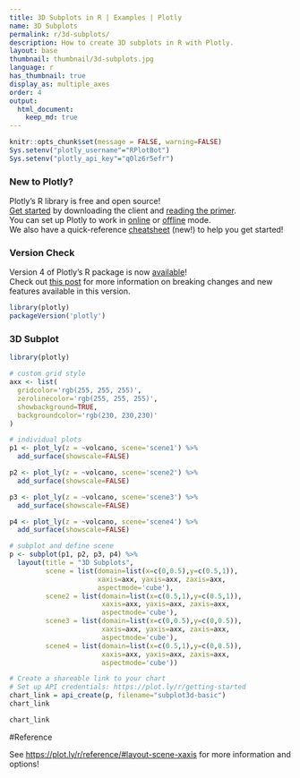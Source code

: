 ```yaml
---
title: 3D Subplots in R | Examples | Plotly
name: 3D Subplots
permalink: r/3d-subplots/
description: How to create 3D subplots in R with Plotly.
layout: base
thumbnail: thumbnail/3d-subplots.jpg
language: r
has_thumbnail: true
display_as: multiple_axes
order: 4
output:
  html_document:
    keep_md: true
---
```


```r
knitr::opts_chunk$set(message = FALSE, warning=FALSE)
Sys.setenv("plotly_username"="RPlotBot")
Sys.setenv("plotly_api_key"="q0lz6r5efr")
```
### New to Plotly?

Plotly's R library is free and open source!<br>
[Get started](https://plot.ly/r/getting-started/) by downloading the client and [reading the primer](https://plot.ly/r/getting-started/).<br>
You can set up Plotly to work in [online](https://plot.ly/r/getting-started/#hosting-graphs-in-your-online-plotly-account) or [offline](https://plot.ly/r/offline/) mode.<br>
We also have a quick-reference [cheatsheet](https://images.plot.ly/plotly-documentation/images/r_cheat_sheet.pdf) (new!) to help you get started!

### Version Check

Version 4 of Plotly's R package is now [available](https://plot.ly/r/getting-started/#installation)!<br>
Check out [this post](http://moderndata.plot.ly/upgrading-to-plotly-4-0-and-above/) for more information on breaking changes and new features available in this version.
```r
library(plotly)
packageVersion('plotly')
```

### 3D Subplot

```r
library(plotly)

# custom grid style
axx <- list(
  gridcolor='rgb(255, 255, 255)',
  zerolinecolor='rgb(255, 255, 255)',
  showbackground=TRUE,
  backgroundcolor='rgb(230, 230,230)'
)

# individual plots
p1 <- plot_ly(z = ~volcano, scene='scene1') %>%
  add_surface(showscale=FALSE)

p2 <- plot_ly(z = ~volcano, scene='scene2') %>%
  add_surface(showscale=FALSE)

p3 <- plot_ly(z = ~volcano, scene='scene3') %>%
  add_surface(showscale=FALSE)

p4 <- plot_ly(z = ~volcano, scene='scene4') %>%
  add_surface(showscale=FALSE)

# subplot and define scene
p <- subplot(p1, p2, p3, p4) %>%
  layout(title = "3D Subplots",
         scene = list(domain=list(x=c(0,0.5),y=c(0.5,1)),
                      xaxis=axx, yaxis=axx, zaxis=axx,
                      aspectmode='cube'),
         scene2 = list(domain=list(x=c(0.5,1),y=c(0.5,1)),
                       xaxis=axx, yaxis=axx, zaxis=axx,
                       aspectmode='cube'),
         scene3 = list(domain=list(x=c(0,0.5),y=c(0,0.5)),
                       xaxis=axx, yaxis=axx, zaxis=axx,
                       aspectmode='cube'),
         scene4 = list(domain=list(x=c(0.5,1),y=c(0,0.5)),
                       xaxis=axx, yaxis=axx, zaxis=axx,
                       aspectmode='cube'))

# Create a shareable link to your chart
# Set up API credentials: https://plot.ly/r/getting-started
chart_link = api_create(p, filename="subplot3d-basic")
chart_link
```

```r
chart_link
```

#Reference

See [https://plot.ly/r/reference/#layout-scene-xaxis](https://plot.ly/r/reference/#layout-scene-xaxis) for more information and options!


